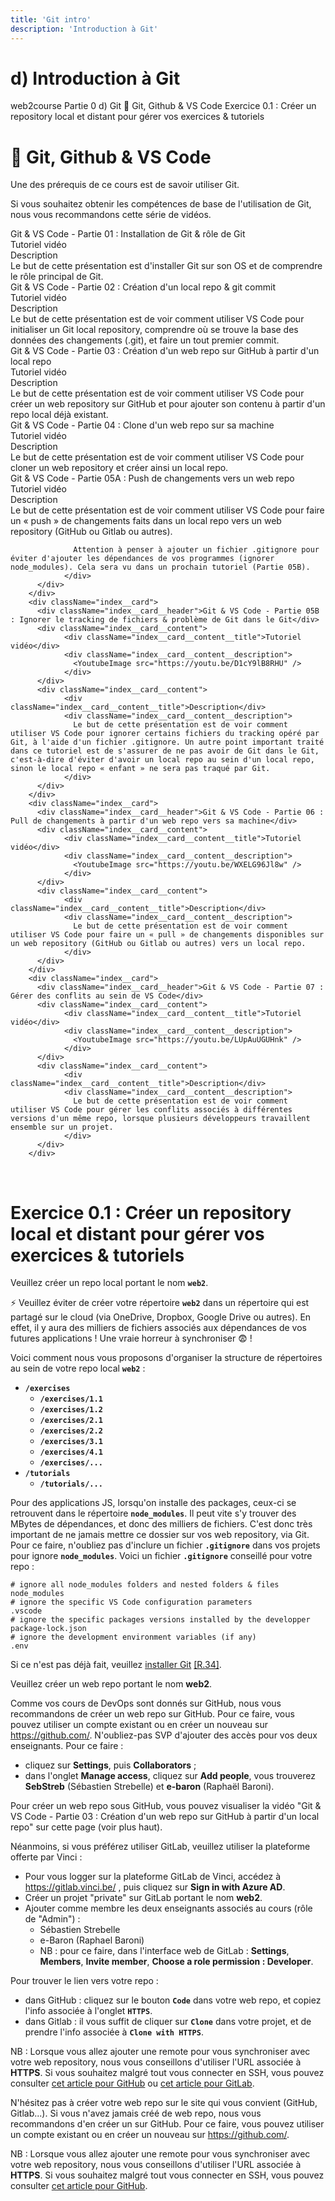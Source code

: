 ```yaml
---
title: 'Git intro'
description: 'Introduction à Git'
---
```


# d) Introduction à Git

<InternalPageMenu>
  <PathViewer>
    <PathViewerItem to="/"> web2course </PathViewerItem>
    <PathViewerItem to="/part0" > Partie 0 </PathViewerItem>
    <PathViewerItem selected> d) Git</PathViewerItem>
  </PathViewer>
  <InternalPageMenuItem> 🍬 Git, Github & VS Code  </InternalPageMenuItem>
  <InternalPageMenuItem> Exercice 0.1 : Créer un repository local et distant pour gérer vos exercices & tutoriels </InternalPageMenuItem>
</InternalPageMenu>

# <InternalPageTitle> 🍬 Git, Github & VS Code </InternalPageTitle>

Une des prérequis de ce cours est de savoir utiliser Git.

Si vous souhaitez obtenir les compétences de base de l'utilisation de Git, nous vous recommandons cette série de vidéos.

<div className="index">
        <div className="index__card">
          <div className="index__card__header">Git & VS Code - Partie 01 : Installation de Git & rôle de Git</div>
          <div className="index__card__content">    
                <div className="index__card__content__title">Tutoriel vidéo</div>
                <div className="index__card__content__description">              
                  <YoutubeImage src="https://youtu.be/vBsSJL9ltOg" />
                </div>
          </div>
          <div className="index__card__content">    
                <div className="index__card__content__title">Description</div>
                <div className="index__card__content__description">              
                  Le but de cette présentation est d'installer Git sur son OS et de comprendre le rôle principal de Git.
                </div>
          </div>
        </div>
        <div className="index__card">
          <div className="index__card__header">Git & VS Code - Partie 02 : Création d'un local repo & git commit</div>
          <div className="index__card__content">    
                <div className="index__card__content__title">Tutoriel vidéo</div>
                <div className="index__card__content__description">              
                  <YoutubeImage src="https://youtu.be/tWXWQG-XS6o" />
                </div>
          </div>
          <div className="index__card__content">    
                <div className="index__card__content__title">Description</div>
                <div className="index__card__content__description">              
                  Le but de cette présentation est de voir comment utiliser VS Code pour initialiser un Git local repository, comprendre où se trouve la base des données des changements (.git),  et faire un tout premier commit.
                </div>
          </div>
        </div>
        <div className="index__card">
          <div className="index__card__header">Git & VS Code - Partie 03 : Création d'un web repo sur GitHub à partir d'un local repo</div>
          <div className="index__card__content">    
                <div className="index__card__content__title">Tutoriel vidéo</div>
                <div className="index__card__content__description">              
                  <YoutubeImage src="https://youtu.be/n_5YwoYc_zQ" />
                </div>
          </div>
          <div className="index__card__content">    
                <div className="index__card__content__title">Description</div>
                <div className="index__card__content__description">              
                  Le but de cette présentation est de voir comment utiliser VS Code pour créer un web repository sur GitHub et pour ajouter son contenu à partir d'un repo local déjà existant.
                </div>
          </div>
        </div>
        <div className="index__card">
          <div className="index__card__header">Git & VS Code - Partie 04 : Clone d'un web repo sur sa machine</div>
          <div className="index__card__content">    
                <div className="index__card__content__title">Tutoriel vidéo</div>
                <div className="index__card__content__description">              
                  <YoutubeImage src="https://youtu.be/IR1FxqZIiJk" />
                </div>
          </div>
          <div className="index__card__content">    
                <div className="index__card__content__title">Description</div>
                <div className="index__card__content__description">              
                  Le but de cette présentation est de voir comment utiliser VS Code pour cloner un web repository et créer ainsi un local repo.
                </div>
          </div>
        </div>
        <div className="index__card">
          <div className="index__card__header">Git & VS Code - Partie 05A : Push de changements vers un web repo</div>
          <div className="index__card__content">    
                <div className="index__card__content__title">Tutoriel vidéo</div>
                <div className="index__card__content__description">              
                  <YoutubeImage src="https://youtu.be/CP0s83aT4aA" />
                </div>
          </div>
          <div className="index__card__content">    
                <div className="index__card__content__title">Description</div>
                <div className="index__card__content__description">              
                  Le but de cette présentation est de voir comment utiliser VS Code pour faire un « push » de changements faits dans un local repo vers un web repository (GitHub ou Gitlab ou autres).
                  
                  Attention à penser à ajouter un fichier .gitignore pour éviter d'ajouter les dépendances de vos programmes (ignorer node_modules). Cela sera vu dans un prochain tutoriel (Partie 05B).
                </div>
          </div>
        </div>
        <div className="index__card">
          <div className="index__card__header">Git & VS Code - Partie 05B : Ignorer le tracking de fichiers & problème de Git dans le Git</div>
          <div className="index__card__content">    
                <div className="index__card__content__title">Tutoriel vidéo</div>
                <div className="index__card__content__description">              
                  <YoutubeImage src="https://youtu.be/D1cY9lB8RHU" />
                </div>
          </div>
          <div className="index__card__content">    
                <div className="index__card__content__title">Description</div>
                <div className="index__card__content__description">              
                  Le but de cette présentation est de voir comment utiliser VS Code pour ignorer certains fichiers du tracking opéré par Git, à l'aide d'un fichier .gitignore. Un autre point important traité dans ce tutoriel est de s'assurer de ne pas avoir de Git dans le Git, c'est-à-dire d'éviter d'avoir un local repo au sein d'un local repo, sinon le local repo « enfant » ne sera pas traqué par Git. 
                </div>
          </div>
        </div>
        <div className="index__card">
          <div className="index__card__header">Git & VS Code - Partie 06 : Pull de changements à partir d'un web repo vers sa machine</div>
          <div className="index__card__content">    
                <div className="index__card__content__title">Tutoriel vidéo</div>
                <div className="index__card__content__description">              
                  <YoutubeImage src="https://youtu.be/WXELG96Jl8w" />
                </div>
          </div>
          <div className="index__card__content">    
                <div className="index__card__content__title">Description</div>
                <div className="index__card__content__description">              
                  Le but de cette présentation est de voir comment utiliser VS Code pour faire un « pull » de changements disponibles sur un web repository (GitHub ou Gitlab ou autres) vers un local repo.
                </div>
          </div>
        </div>
        <div className="index__card">
          <div className="index__card__header">Git & VS Code - Partie 07 : Gérer des conflits au sein de VS Code</div>
          <div className="index__card__content">    
                <div className="index__card__content__title">Tutoriel vidéo</div>
                <div className="index__card__content__description">              
                  <YoutubeImage src="https://youtu.be/LUpAuUGUHnk" />
                </div>
          </div>
          <div className="index__card__content">    
                <div className="index__card__content__title">Description</div>
                <div className="index__card__content__description">              
                  Le but de cette présentation est de voir comment utiliser VS Code pour gérer les conflits associés à différentes versions d'un même repo, lorsque plusieurs développeurs travaillent ensemble sur un projet.
                </div>
          </div>
        </div>
</div>

<br/>

# <InternalPageTitle> Exercice 0.1 : Créer un repository local et distant pour gérer vos exercices & tutoriels </InternalPageTitle>

Veuillez créer un repo local portant le nom **`web2`**.

⚡ Veuillez éviter de créer votre répertoire **`web2`** dans un répertoire qui est partagé sur le cloud (via OneDrive, Dropbox, Google Drive ou autres). En effet, il y aura des milliers de fichiers associés aux dépendances de vos futures applications ! Une vraie horreur à synchroniser 😨 !

Voici comment nous vous proposons d'organiser la structure de répertoires au sein de votre repo local **`web2`** :
- **`/exercises`**
  - **`/exercises/1.1`**
  - **`/exercises/1.2`**
  - **`/exercises/2.1`**
  - **`/exercises/2.2`**
  - **`/exercises/3.1`**
  - **`/exercises/4.1`**
  - **`/exercises/...`**
- **`/tutorials`**
  - **`/tutorials/...`**

Pour des applications JS, lorsqu'on installe des packages, ceux-ci se retrouvent dans le répertoire **`node_modules`**. Il peut vite s'y trouver des MBytes de dépendances, et donc des milliers de fichiers. C'est donc très important de ne jamais mettre ce dossier sur vos web repository, via Git. Pour ce faire, n'oubliez pas d'inclure un fichier **`.gitignore`** dans vos projets pour ignore **`node_modules`**. Voici un fichier **`.gitignore`** conseillé pour votre repo :

``` text
# ignore all node_modules folders and nested folders & files
node_modules
# ignore the specific VS Code configuration parameters
.vscode
# ignore the specific packages versions installed by the developper
package-lock.json
# ignore the development environment variables (if any)
.env
```

Si ce n'est pas déjà fait, veuillez [installer Git](https://git-scm.com/book/en/v2/Getting-Started-Installing-Git) [[R.34]](/references/#r34).

Veuillez créer un web repo portant le nom **web2**.


<AuthenticatedBlock>

Comme vos cours de DevOps sont donnés sur GitHub, nous vous recommandons de créer un web repo sur GitHub. Pour ce faire, vous pouvez utiliser un compte existant ou en créer un nouveau sur https://github.com/. 
N'oubliez-pas SVP d'ajouter des accès pour vos deux enseignants. Pour ce faire :
- cliquez sur **Settings**, puis **Collaborators** ;
- dans l'onglet **Manage access**, cliquez sur **Add people**, vous trouverez **SebStreb** (Sébastien Strebelle) et **e-baron** (Raphaël Baroni).

Pour créer un web repo sous GitHub, vous pouvez visualiser la vidéo "Git & VS Code - Partie 03 : Création d'un web repo sur GitHub à partir d'un local repo" sur cette page (voir plus haut).

Néanmoins, si vous préférez utiliser GitLab, veuillez utiliser la plateforme offerte par Vinci :
- Pour vous logger sur la plateforme GitLab de Vinci, accédez à https://gitlab.vinci.be/ , puis cliquez sur **Sign in with Azure AD**.
- Créer un projet "private" sur GitLab portant le nom **web2**.
- Ajouter comme membre les deux enseignants associés au cours (rôle de "Admin") :
  - Sébastien Strebelle
  - e-Baron (Raphael Baroni)
  - NB : pour ce faire, dans l'interface web de GitLab : **Settings**, **Members**, **Invite member**, **Choose a role permission : Developer**.

Pour trouver le lien vers votre repo :
- dans GitHub : cliquez sur le bouton **`Code`** dans votre web repo, et copiez l'info associée à l'onglet **`HTTPS`**.
- dans Gitlab : il vous suffit de cliquer sur **`Clone`** dans votre projet, et de prendre l'info associée à **`Clone with HTTPS`**.

NB : Lorsque vous allez ajouter une remote pour vous synchroniser avec votre web repository, nous vous conseillons d'utiliser l'URL associée à **HTTPS**. Si vous souhaitez malgré tout vous connecter en SSH, vous pouvez consulter [cet article pour GitHub](https://docs.github.com/en/authentication/connecting-to-github-with-ssh/generating-a-new-ssh-key-and-adding-it-to-the-ssh-agent) ou [cet article pour GitLab](https://dev.to/sndrx/how-to-set-up-an-ssh-key-and-use-it-in-gitlab--42p1).

</AuthenticatedBlock>

<UnAuthenticatedBlock>

N'hésitez pas à créer votre web repo sur le site qui vous convient (GitHub, Gitlab...). Si vous n'avez jamais créé de web repo, nous vous recommandons d'en créer un sur GitHub. Pour ce faire, vous pouvez utiliser un compte existant ou en créer un nouveau sur https://github.com/.  

NB : Lorsque vous allez ajouter une remote pour vous synchroniser avec votre web repository, nous vous conseillons d'utiliser l'URL associée à **HTTPS**. Si vous souhaitez malgré tout vous connecter en SSH, vous pouvez consulter [cet article pour GitHub](https://docs.github.com/en/authentication/connecting-to-github-with-ssh/generating-a-new-ssh-key-and-adding-it-to-the-ssh-agent).

</UnAuthenticatedBlock>

